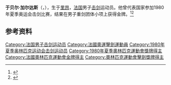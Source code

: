 {{NoteTA|G1=Sports}}
'''于贝尔·加尔达斯'''（{{lang-fr|Hubert Gardas}}，{{bd|1957年|4月17日|}}），生于[[里昂|里昂]]，[[法国|法国]]男子[[击剑|击剑]]运动员。他曾代表国家参加1980年夏季奥运会击剑比赛，结果在男子重剑团体小项上获得金牌。<ref>{{Cite web|title=Hubert GARDAS|url=https://www.olympic.org/hubert-gardas|accessdate=2021-03-13|date=2021-03-13|work=International Olympic Committee|language=en}}</ref><ref name="sports-reference">{{cite web|url=https://www.sports-reference.com/olympics/athletes/ga/hubert-gardas-1.html |title=Hubert Gardas Olympic Results |access-date=2011-04-23 |work=sports-reference.com |archive-url=https://web.archive.org/web/20200417201508/https://www.sports-reference.com/olympics/athletes/ga/hubert-gardas-1.html |archive-date=2020-04-17 }}</ref>

== 参考资料 ==
{{reflist}}

{{奥林匹克运动会击剑比赛男子重剑团体冠军}}

{{Authority control}}
{{DEFAULTSORT:Gardas, Hubert}}
[[Category:法国男子击剑运动员|Category:法国男子击剑运动员]]
[[Category:法國奧運擊劍運動員|Category:法國奧運擊劍運動員]]
[[Category:1980年夏季奥林匹克运动会击剑运动员|Category:1980年夏季奥林匹克运动会击剑运动员]]
[[Category:1980年夏季奧林匹克運動會獎牌得主|Category:1980年夏季奧林匹克運動會獎牌得主]]
[[Category:法國奧林匹克運動會金牌得主|Category:法國奧林匹克運動會金牌得主]]
[[Category:奧林匹克運動會擊劍獎牌得主|Category:奧林匹克運動會擊劍獎牌得主]]